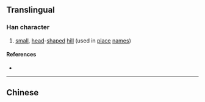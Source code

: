 {{also|堖}}
{{character info}}
==Translingual==

===Han character===
{{Han char|rn=32|rad=土|as=06|sn=9|four=|canj=GYUK|ids=⿰土㐫}}

# [[small]], [[head]]-[[shape]]d [[hill]] (used in [[place]] [[names]])

====References====
* {{Han ref|kx=0228.291|hdz=10441.110|uh=57B4|ud=22452}}

----

==Chinese==
{{zh-see|堖|v}}